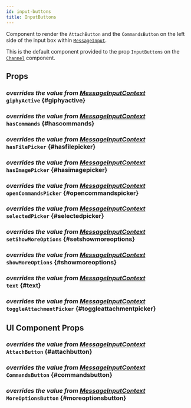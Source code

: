 ```yaml
---
id: input-buttons
title: InputButtons
---
```





Component to render the `AttachButton` and the `CommandsButton` on the left side of the input box within [`MessageInput`](./message-input.mdx).

This is the default component provided to the prop `InputButtons` on the [`Channel`](../channel/channel.mdx#inputbuttons) component.

## Props

### <div class="label description">_overrides the value from [MessageInputContext](../../../state-and-offline-support/contexts/message-input-context#giphyactive)_</div> `giphyActive` {#giphyactive}

<GiphyActive />

### <div class="label description">_overrides the value from [MessageInputContext](../../../state-and-offline-support/contexts/message-input-context#hascommands)_</div> `hasCommands` {#hascommands}

<HasCommands />

### <div class="label description">_overrides the value from [MessageInputContext](../../../state-and-offline-support/contexts/message-input-context#hasfilepicker)_</div> `hasFilePicker` {#hasfilepicker}

<HasFilePicker />

### <div class="label description">_overrides the value from [MessageInputContext](../../../state-and-offline-support/contexts/message-input-context#hasimagepicker)_</div> `hasImagePicker` {#hasimagepicker}

<HasImagePicker />

### <div class="label description">_overrides the value from [MessageInputContext](../../../state-and-offline-support/contexts/message-input-context#opencommandspicker)_</div> `openCommandsPicker` {#opencommandspicker}

<OpenCommandsPicker />

### <div class="label description">_overrides the value from [MessageInputContext](../../../state-and-offline-support/contexts/message-input-context#selectedpicker)_</div> `selectedPicker` {#selectedpicker}

<SelectedPicker />

### <div class="label description">_overrides the value from [MessageInputContext](../../../state-and-offline-support/contexts/message-input-context#setshowmoreoptions)_</div> `setShowMoreOptions` {#setshowmoreoptions}

<SetShowMoreOptions />

### <div class="label description">_overrides the value from [MessageInputContext](../../../state-and-offline-support/contexts/message-input-context#showmoreoptions)_</div> `showMoreOptions` {#showmoreoptions}

<ShowMoreOptions />

### <div class="label description">_overrides the value from [MessageInputContext](../../../state-and-offline-support/contexts/message-input-context#text)_</div> `text` {#text}

<Text />

### <div class="label description">_overrides the value from [MessageInputContext](../../../state-and-offline-support/contexts/message-input-context#toggleattachmentpicker)_</div> `toggleAttachmentPicker` {#toggleattachmentpicker}

<ToggleAttachmentPicker />

## UI Component Props

### <div class="label description">_overrides the value from [MessageInputContext](../../../state-and-offline-support/contexts/message-input-context#attachbutton)_</div> `AttachButton` {#attachbutton}

<AttachButton />

### <div class="label description">_overrides the value from [MessageInputContext](../../../state-and-offline-support/contexts/message-input-context#commandsbutton)_</div> `CommandsButton` {#commandsbutton}

<CommandsButton />

### <div class="label description">_overrides the value from [MessageInputContext](../../../state-and-offline-support/contexts/message-input-context#moreoptionsbutton)_</div> `MoreOptionsButton` {#moreoptionsbutton}

<MoreOptionsButton />
